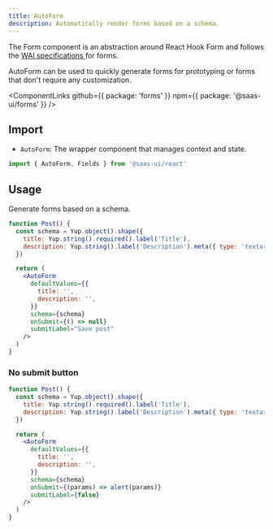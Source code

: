 ```yaml
---
title: AutoForm
description: Automatically render forms based on a schema.
---
```


The Form component is an abstraction around React Hook Form and
follows the [WAI specifications ](https://www.w3.org/WAI/tutorials/forms/) for forms.

AutoForm can be used to quickly generate forms for prototyping or forms that don't require any customization.

<ComponentLinks
  github={{ package: 'forms' }}
  npm={{ package: '@saas-ui/forms' }}
/>

## Import

- `AutoForm`: The wrapper component that manages context and state.

```ts
import { AutoForm, Fields } from '@saas-ui/react'
```

## Usage

Generate forms based on a schema.

```jsx
function Post() {
  const schema = Yup.object().shape({
    title: Yup.string().required().label('Title'),
    description: Yup.string().label('Description').meta({ type: 'textarea' }),
  })

  return (
    <AutoForm
      defaultValues={{
        title: '',
        description: '',
      }}
      schema={schema}
      onSubmit={() => null}
      submitLabel="Save post"
    />
  )
}
```

### No submit button

```jsx
function Post() {
  const schema = Yup.object().shape({
    title: Yup.string().required().label('Title'),
    description: Yup.string().label('Description').meta({ type: 'textarea' }),
  })

  return (
    <AutoForm
      defaultValues={{
        title: '',
        description: '',
      }}
      schema={schema}
      onSubmit={(params) => alert(params)}
      submitLabel={false}
    />
  )
}
```
